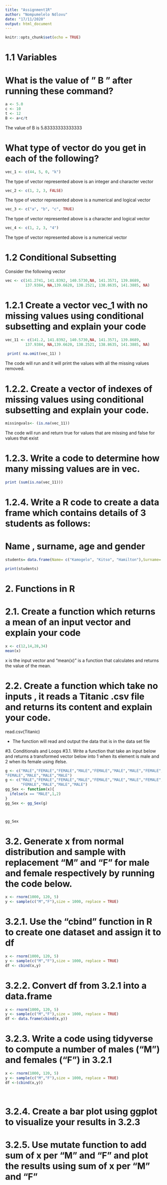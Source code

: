 ```yaml
---
title: "Assignment1R"
author: "Nompumelelo Ndlovu"
date: "17/11/2020"
output: html_document
---
```


```r
knitr::opts_chunk$set(echo = TRUE)
```

# 1.1 Variables


# What is the value of " B " after running these command?

```r
a <- 5.0
c <- 10
t <- 12
B <- a+c/t
```

The value of B is 5.83333333333333


# What type of vector do you get in each of the following?

```r
vec_1 <- c(44, 5, 0, "k")
```


 The type of vector represented above is an integer and character vector

```r
vec_2 <- c(1, 2, 3, FALSE)
```

 The type of vector represented above is a numerical and logical vector

```r
vec_3 <- c("a", "b", "c", TRUE)
```

 The type of vector represented above is a character and logical vector 

```r
vec_4 <- c(1, 2, 3, "4")
```

The type of vector represented above is a numerical vector 

# 1.2 Conditional Subsetting 
Consider the following vector
```r

vec <- c(141.2741, 141.8392, 140.5730,NA, 141.3571, 139.8689, 
         137.9384, NA,139.6620, 138.2521, 138.8635, 141.3885, NA)
```

# 1.2.1 Create a vector vec_1 with no missing values using conditional subsetting and explain your code 

```r
vec_11 <- c(141.2, 141.8392, 140.5730,NA, 141.3571, 139.8689, 
         137.9384, NA,139.6620, 138.2521, 138.8635, 141.3885, NA)
         
 print( na.omit(vec_11) )        
```

 
The code will run and it will print the values with all the missing values removed.

# 1.2.2. Create a vector of indexes of missing values using conditional subsetting and explain your code. 


```r
missingvals<- (is.na(vec_11))
```
The code will run and return true for values that are missing and false for values that exist



# 1.2.3. Write a code to determine how many missing values are in vec.
```r
print (sum(is.na(vec_11)))
```



# 1.2.4. Write a R code to create a data frame which contains details of 3 students as follows:
# Name , surname, age and gender 

```r
students= data.frame(Name= c("Kamogelo", "Kitso", "Hamilton"),Surname= c("Mothibedi", "Baranye", "Gabadise"), Gender= c("Female", "Female" , "Male"),Age=c(19,18,20) )

print(students)

```

# 2. Functions in R
# 2.1. Create a function which returns a mean of an input vector and explain your code

```r
x <- c(12,14,28,34)
mean(x)

```

x is the input vector and "mean(x)" is a function that calculates and returns the value of the mean.

# 2.2. Create a function which take no inputs , it reads a Titanic .csv file and returns its content and explain your code.

read.csv(Titanic)

- The function will read and output the data that is in the data set file 


#3. Conditionals and Loops 
#3.1. Write a function that take an input below and returns a transformed vector below into 1 when its element is male and 2 when its female using ifelse. 

```r
g <- c("MALE","FEMALE","FEMALE","MALE","FEMALE","MALE","MALE","FEMALE", "MALE","MALE","FEMALE","MALE","MALE",
"FEMALE","MALE","MALE","MALE")
g <- c("MALE","FEMALE","FEMALE","MALE","FEMALE","MALE","MALE","FEMALE", "MALE","MALE","FEMALE","MALE","MALE",
       "FEMALE","MALE","MALE","MALE")
gg_Sex <- function(x){
  ifelse(x == "MALE",1,2)
}
gg_Sex <- gg_Sex(g)

 

gg_Sex

```
# 3.2. Generate x from normal distribution and sample with replacement "M" and "F" for male and female respectively by running the code below.

```r
x <- rnorm(1000, 120, 5)
y <- sample(c("M","F"),size = 1000, replace = TRUE)


```
# 3.2.1. Use the "cbind " function in R to create one dataset and assign it to df 
```r
x <- rnorm(1000, 120, 5)
y <- sample(c("M","F"),size = 1000, replace = TRUE)
df <- cbind(x,y)
```
# 3.2.2. Convert df from 3.2.1 into a data.frame

```r
x <- rnorm(1000, 120, 5)
y <- sample(c("M","F"),size = 1000, replace = TRUE)
df <- data.frame(cbind(x,y))
```
# 3.2.3. Write a code using tidyverse to compute a number of males ("M") and females ("F") in 3.2.1

```r
x <- rnorm(1000, 120, 5)
y <- sample(c("M","F"),size = 1000, replace = TRUE)
df <-(cbind(x,y))




```
# 3.2.4. Create a bar plot using ggplot to visualize your results in 3.2.3





# 3.2.5. Use mutate function to add sum of x per "M" and "F" and plot the results using sum of x per "M" and "F"




